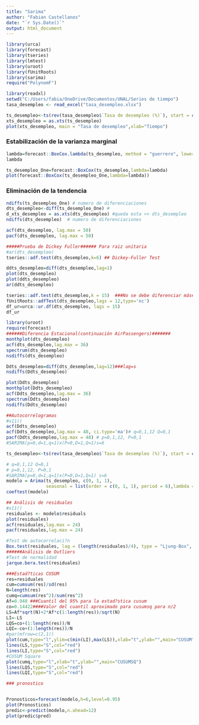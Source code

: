 ---
title: "Sarima"
author: "Fabian Castellanos"
date: "`r Sys.Date()`"
output: html_document
---

```{r}
library(urca)
library(forecast)
library(tseries)
library(lmtest)
library(uroot)
library(fUnitRoots)
library(sarima)
require("PolynomF")
```
```{r}
library(readxl)
setwd("C:/Users/fabia/OneDrive/Documentos/UNAL/Series de tiempo")
tasa_desempleo <- read_excel("tasa_desempleo.xlsx")
```
```{r}
ts_desempleo<-ts(rev(tasa_desempleo$`Tasa de desempleo (%)`), start = c(2001,01), frequency = 12, end = c(2021,12))
xts_desempleo = as.xts(ts_desempleo)
plot(xts_desempleo, main = "Tasa de desempleo",xlab="Tiempo")
```

### Estabilización de la varianza marginal

```{r}
lambda=forecast::BoxCox.lambda(ts_desempleo, method = "guerrero", lower = -1, upper = 3)
lambda

ts_desempleo_One=forecast::BoxCox(ts_desempleo,lambda=lambda)
plot(forecast::BoxCox(ts_desempleo_One,lambda=lambda))
```
### Eliminación de la tendencia

```{r}
ndiffs(ts_desempleo_One) # numero de diferenciaciones
dts_desempleo<-diff(ts_desempleo_One) # 
d_xts_desempleo = as.xts(dts_desempleo) #queda esta >> dts_desempleo 
ndiffs(dts_desempleo)  # numero de diferenciaciones
```
```{r}
acf(dts_desempleo, lag.max = 50)
pacf(dts_desempleo, lag.max = 50)
```




```{r}
#####Prueba de Dickey Fuller###### Para raiz unitaria
#ar(dts_desempleo)
tseries::adf.test(dts_desempleo,k=6) ## Dickey-Fuller Test
```
```{r}
ddts_desempleo=diff(dts_desempleo,lag=1)
plot(dts_desempleo)
plot(ddts_desempleo)
ar(ddts_desempleo)
```
```{r}
tseries::adf.test(dts_desempleo,k = 15)  ###No se debe diferenciar más###
fUnitRoots::adfTest(dts_desempleo,lags = 12,type='nc') 
df_ur=urca::ur.df(dts_desempleo, lags = 15)
df_ur
```
```{r}
library(uroot)
require(forecast)
######Diferencia Estacional(continuación AirPassengers)#######
monthplot(dts_desempleo)
acf(dts_desempleo,lag.max = 36)
spectrum(dts_desempleo)
nsdiffs(dts_desempleo)
```
```{r}
Ddts_desempleo=diff(dts_desempleo,lag=12)###lag=s
nsdiffs(Ddts_desempleo)
```
```{r}

plot(Ddts_desempleo)
monthplot(Ddts_desempleo)
acf(Ddts_desempleo,lag.max = 36)
spectrum(Ddts_desempleo)
nsdiffs(Ddts_desempleo)

```
```{r}
##Autocorrelogramas
#x11()
acf(Ddts_desempleo)
acf(Ddts_desempleo,lag.max = 48, ci.type='ma')# q=0,1,12 Q=0,1
pacf(Ddts_desempleo,lag.max = 48) # p=0,1,12, P=0,1
#SARIMA(p=0,d=1,q=1)x(P=0,D=1,Q=1)s=6

```

```{r}
ts_desempleo<-ts(rev(tasa_desempleo$`Tasa de desempleo (%)`), start = c(2001,01), frequency = 12, end = c(2021,12))

# q=0,1,12 Q=0,1
# p=0,1,12, P=0,1
#SARIMA(p=0,d=1,q=1)x(P=0,D=1,Q=1) s=6
modelo = Arima(ts_desempleo, c(0, 1, 1),
               seasonal = list(order = c(0, 1, 1), period = 6),lambda = lambda)
coeftest(modelo)
```
```{r}
## Análisis de residuales
#x11()
residuales <- modelo$residuals
plot(residuales)
acf(residuales,lag.max = 24)
pacf(residuales,lag.max = 24)

```
```{r}
#Test de autocorrelaci?n
Box.test(residuales, lag = (length(residuales)/4), type = "Ljung-Box", fitdf = 2)
######Análisis de Outliers
#Test de normalidad
jarque.bera.test(residuales)

```
```{r}
###Estad?ticas CUSUM
res=residuales
cum=cumsum(res)/sd(res)
N=length(res)
cumq=cumsum(res^2)/sum(res^2)
Af=0.948 ###Cuantil del 95% para la estad?stica cusum
co=0.14422####Valor del cuantil aproximado para cusumsq para n/2
LS=Af*sqrt(N)+2*Af*c(1:length(res))/sqrt(N)
LI=-LS
LQS=co+(1:length(res))/N
LQI=-co+(1:length(res))/N
#par(mfrow=c(2,1))
plot(cum,type="l",ylim=c(min(LI),max(LS)),xlab="t",ylab="",main="CUSUM")
lines(LS,type="S",col="red")
lines(LI,type="S",col="red")
#CUSUM Square
plot(cumq,type="l",xlab="t",ylab="",main="CUSUMSQ")                      
lines(LQS,type="S",col="red")                                                                           
lines(LQI,type="S",col="red")

```
```{r}
### pronostico


Pronosticos=forecast(modelo,h=6,level=0.95)
plot(Pronosticos)
predic<-predict(modelo,n.ahead=12)
plot(predic$pred)
```












